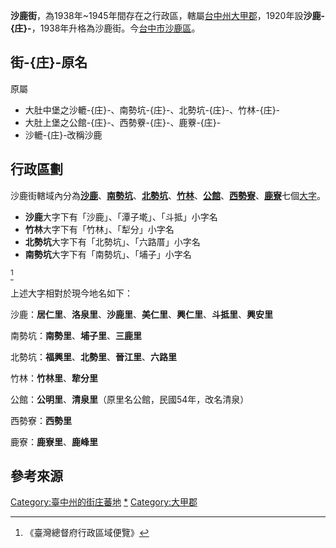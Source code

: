 '''沙鹿街'''，為1938年~1945年間存在之行政區，轄屬[[臺中州|台中州]][[大甲郡|大甲郡]]，1920年設'''沙鹿-{庄}-'''，1938年升格為沙鹿街。今[[臺中市|台中市]][[沙鹿區|沙鹿區]]。

==街-{庄}-原名==
原屬
*大肚中堡之沙轆-{庄}-、南勢坑-{庄}-、北勢坑-{庄}-、竹林-{庄}-
*大肚上堡之公館-{庄}-、西勢藔-{庄}-、鹿藔-{庄}-
*沙轆-{庄}-改稱沙鹿

==行政區劃==
沙鹿街轄域內分為'''[[沙鹿_(大字)|沙鹿]]'''、'''[[南勢坑_(臺中市)|南勢坑]]'''、'''[[北勢坑|北勢坑]]'''、'''[[竹林_(臺中市)|竹林]]'''、'''[[公館_(臺中市沙鹿區)|公館]]'''、'''[[西勢寮|西勢寮]]'''、'''[[鹿寮_(臺中市)|鹿寮]]'''七個[[大字_(行政區劃)|大字]]。

*'''沙鹿'''大字下有「沙鹿」、「潭子墘」、「斗抵」小字名
*'''竹林'''大字下有「竹林」、「犁分」小字名
*'''北勢坑'''大字下有「北勢坑」、「六路厝」小字名
*'''南勢坑'''大字下有「南勢坑」、「埔子」小字名
<ref>《臺灣總督府行政區域便覽》</ref>

上述大字相對於現今地名如下：

沙鹿：'''居仁里'''、'''洛泉里'''、'''沙鹿里'''、'''美仁里'''、'''興仁里'''、'''斗抵里'''、'''興安里'''

南勢坑：'''南勢里'''、'''埔子里'''、'''三鹿里'''

北勢坑：'''福興里'''、'''北勢里'''、'''晉江里'''、'''六路里'''

竹林：'''竹林里'''、'''犂分里'''

公館：'''公明里'''、'''清泉里'''（原里名公館，民國54年，改名清泉）

西勢寮：'''西勢里'''

鹿寮：'''鹿寮里'''、'''鹿峰里'''

== 參考來源 ==
{{reflist}}
{{台中州}}

[[Category:臺中州的街庄蕃地|Category:臺中州的街庄蕃地]]
[[Category:沙鹿區|*]]
[[Category:大甲郡|Category:大甲郡]]